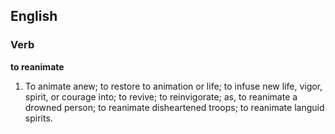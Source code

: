 ==English==

===Verb===

'''to reanimate'''

#To animate anew; to restore to animation or life; to infuse new life, vigor, spirit, or courage into; to revive; to reinvigorate; as, to reanimate a drowned person; to reanimate disheartened troops; to reanimate languid spirits.